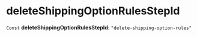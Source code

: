 
# deleteShippingOptionRulesStepId

 `Const` **deleteShippingOptionRulesStepId**: `"delete-shipping-option-rules"`
